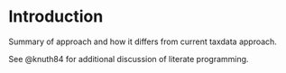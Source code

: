 # Introduction

Summary of approach and how it differs from current taxdata approach.

See @knuth84 for additional discussion of literate programming.
